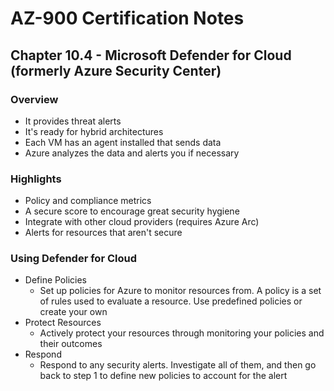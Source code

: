 # AZ-900 Certification Notes
## Chapter 10.4 - Microsoft Defender for Cloud (formerly Azure Security Center)

### Overview
* It provides threat alerts
* It's ready for hybrid architectures
* Each VM has an agent installed that sends data
* Azure analyzes the data and alerts you if necessary

### Highlights
* Policy and compliance metrics
* A secure score to encourage great security hygiene
* Integrate with other cloud providers (requires Azure Arc)
* Alerts for resources that aren't secure

### Using Defender for Cloud
* Define Policies
	* Set up policies for Azure to monitor resources from. A policy is a set of rules used to evaluate a resource. Use predefined policies or create your own
* Protect Resources
	* Actively protect your resources through monitoring your policies and their outcomes
* Respond
	* Respond to any security alerts. Investigate all of them, and then go back to step 1 to define new policies to account for the alert